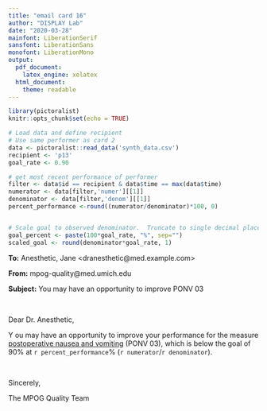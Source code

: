 ```yaml
---
title: "email card 16"
author: "DISPLAY Lab"
date: "2020-03-28"
mainfont: LiberationSerif
sansfont: LiberationSans
monofont: LiberationMono
output: 
  pdf_document:
    latex_engine: xelatex
  html_document:
    theme: readable
---
```


```r
library(pictoralist)
knitr::opts_chunk$set(echo = TRUE)

# Load data and define recipient
# Use same performer as card 2
data <- pictoralist::read_data('synth_data.csv')
recipient <- 'p13'
goal_rate <- 0.90

# get most recent performance of performer
filter <- data$id == recipient & data$time == max(data$time)
numerator <- data[filter,'numer'][[1]]
denominator <- data[filter,'denom'][[1]]
percent_performance <-round((numerator/denominator)*100, 0)


# Scale goal to observed denominator.  Truncate to single decimal place
goal_percent <- paste(100*goal_rate, "%", sep="")
scaled_goal <- round(denominator*goal_rate, 1)
```

**To:** Anesthetic, Jane \<dranesthetic@med.example.com\>

**From:** mpog-quality@med.umich.edu

**Subject:** You may have an opportunity to improve PONV 03

\  
\  

Dear Dr. Anesthetic,

Y ou may have an opportunity to improve your performance for the measure [postoperative nausea and vomiting](https://mpog.org/files/quality/measures/ponv-03_spec.pdf) (PONV 03), which is below the goal of 90% at `r percent_performance`% (`r numerator`/`r denominator`).

\  

Sincerely,

The MPOG Quality Team
